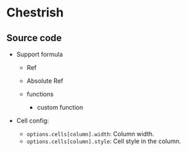 

# Chestrish

<App />

## Source code

<GitHubViewer url="https://github.com/walkframe/docs.walkframe.com/blob/main/pages/react-ipynb-renderer/Examples/Chesterish_.tsx" />

- Support formula

  - Ref
  - Absolute Ref
  - functions

    - custom function

- Cell config:

  - ``options.cells[column].width``: Column width.
  - ``options.cells[column].style``: Cell style in the column.
